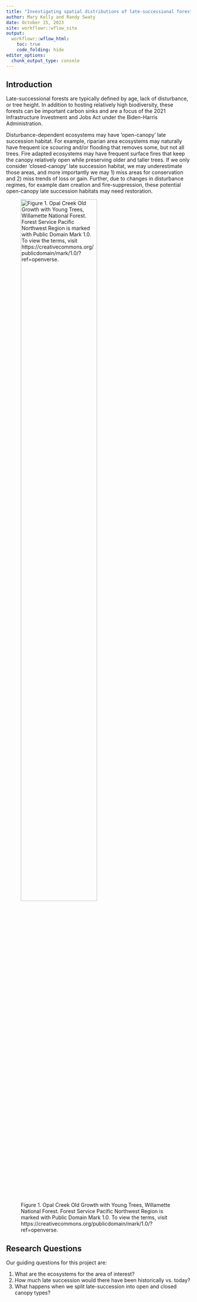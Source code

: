 ```yaml
---
title: "Investigating spatial distributions of late-successional forest in western Oregon"
author: Mary Kelly and Randy Swaty
date: October 15, 2023
site: workflowr::wflow_site
output:
  workflowr::wflow_html:
    toc: true
    code_folding: hide
editor_options:
  chunk_output_type: console
---
```

## Introduction
Late-successional forests are typically defined by age, lack of disturbance, or tree height. In addition to hosting relatively high biodiversity, these forests can be important carbon sinks and are a focus of the 2021 Infrastructure Investment and Jobs Act under the Biden-Harris Administration.

Disturbance-dependent ecosystems may have ‘open-canopy’ late succession habitat. For example, riparian area ecosystems may naturally have frequent ice scouring and/or flooding that removes some, but not all trees. Fire adapted ecosystems may have frequent surface fires that keep the canopy relatively open while preserving older and taller trees.  If we only consider ‘closed-canopy’ late succession habitat, we may underestimate those areas, and more importantly we may 1) miss areas for conservation and 2) miss trends of loss or gain. Further, due to changes in disturbance regimes, for example dam creation and fire-suppression, these potential open-canopy late succession habitats may need restoration.


![Figure 1. Opal Creek Old Growth with Young Trees, Willamette National Forest. Forest Service Pacific Northwest Region is marked with Public Domain Mark 1.0. To view the terms, visit https://creativecommons.org/publicdomain/mark/1.0/?ref=openverse.](assets/23934629855_1c50c725ae_c.jpg){width=70%}

## Research Questions
Our guiding questions for this project are:

1) What are the ecosystems for the area of interest?
2) How much late succession would there have been historically vs. today?
3) What happens when we split late-succession into open and closed canopy types?



